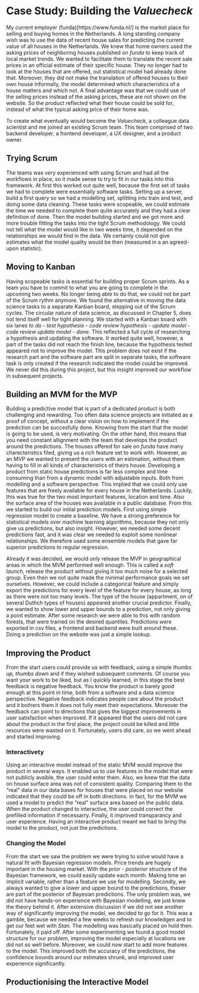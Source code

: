 # Case Study: Building the *Valuecheck*

My current employer (funda)[https://www.funda.nl/] is the market place for selling and buying homes in the Netherlands.
A long standing company wish was to use the data of recent house sales for predicting the current value of all houses in the Netherlands.
We knew that home owners used the asking prices of neighboring houses published on *funda* to keep track of local market trends.
We wanted to facilitate them to translate the recent sale prices in an official estimate of their specific house.
They no longer had to look at the houses that are offered, out statistical model had already done that.
Moreover, they did not make the translation of offered houses to their own house informally, the model determined which characteristics of a house matters and which not.
A final advantage was that we could use of the selling prices instead of the asking prices, these are not shown on the website.
So the product reflected what their house could be sold for, instead of what the typical asking price of their home was.

To create what eventually would become the *Valuecheck*, a colleague data scientist and me joined an existing Scrum team.
This team comprised of two backend developer, a frontend developer, a UX designer, and a product owner. 

## Trying Scrum

The teams was very experienced with using Scrum and had all the workflows in place, so it made sense to try to fit in our tasks into this framework.
At first this worked out quite well, because the first set of tasks we had to complete were essentially software tasks.
Setting up a server, build a first query so we had a modelling set, splitting into train and test, and doing some data cleaning.
These tasks were scopeable, we could estimate the time we needed to complete them quite accurately and they had a clear definition of done.
Then the model building started and we got more and more trouble fitting the tasks into the tight Scrum methodology.
We could not tell what the model would like in two weeks time, it depended on the relationships we would find in the data.
We certainly could not give estimates what the model quality would be then (measured in a an agreed-upon statistic).

## Moving to Kanban

Having scopeable tasks is essential for building proper Scrum sprints.
As a team you have to commit to what you are going to complete in the upcoming two weeks.
No longer being able to do that, we could not be part of the Scrum rythm anymore.
We found the alternative in moving the data science tasks to a separate Kanban board, stepping out of the Scrum cycles.
The circular nature of data science, as discussed in Chapter 5, does not lend itself well for tight planning. 
We started with a Kanban board with six lanes *to do* - *test hypothesis* - *code review hypothesis* - *update model* - *code review update model* - *done*.
This reflected a full cycle of researching a hypothesis and updating the software. 
It worked quite well, however, a part of the tasks did not reach the finish line, because the hypothesis tested appeared not to improve the model.
This problem does not exist if the research part and the software part are split in separate tasks, the software task is only created if the research indicated the model could be improved. 
We never did this during this project, but this insight improved our workflow in subsequent projects.

## Building an MVM for the MVP

Building a predictive model that is part of a dedicated product is both challenging and rewarding.
Too often data science projects are initiated as a proof of concept, without a clear vision on how to implement if the prediction can be succesfully done. 
Knowing from the start that the model is going to be used, is very motivating.
On the other hand, this means that you need constant allignment with the team that develops the product around the predictions.
The houses offered for sale on *funda* have many charecteristics filed, giving us a rich feature set to work with.
However, as an MVP we wanted to present the users with an estimation, without them having to fill in all kinds of characteristics of theirs house.
Developing a product from static house predictions is far less complex and time consuming than from a dynamic model with adjustable inputs.
Both from modelling and a software perspective.
This implied that we could only use features that are freely available for every house in the Netherlands.
Luckily, this was true for the two most important features, location and time.
Also the surface area of the houses was available in a public database.
From this we started to build our initial prediction models.
First using simple regression model to create a baseline.
We have a strong preference for statistical models over machine learning algorithms, because they not only give us predictions, but also insight.
However, we needed some decent predictions fast, and it was clear we needed to exploit some nonlinear relationships.
We therefore used some ensemble models that gave far superior predictions to regular regression.

Already it was decided, we would only release the MVP in geographical areas in which the MVM performed well enough.
This is called a *soft launch*, release the product without giving it too much noise for a selected group.
Even then we not quite made the minimal performance goals we set ourselves. 
However, we could include a categorical feature and simply export the predictions for every level of the feature for every house, as long as there were not too many levels.
The type of the house (appartment, on of several Duthch types of houses) appeared another crucial predictor.
Finally, we wanted to show lower and upper bounds to a prediction, not only giving a point estimate.
After some research we were able to this with random forests, that were trained on the desired quantiles.
Predictions were exported in csv files, a frontend and backend were built around these.
Doing a prediction on the website was just a simple lookup.

## Improving the Product

From the start users could provide us with feedback, using a simple *thumbs up, thumbs down* and if they wished subsequent comments.
Of course you want your work to be liked, but as I quickly learned, in this stage the best feedback is negative feedback.
You know the product is barely good enough at this point in time, both from a software and a data science perspective.
Negative feedback indicates people care about the product and it bothers them it does not fully meet their expectations.
Moreover the feedback can point to directions that gives the biggest improvements in user satisfaction when improved.
If it appeared that the users did not care about the product in the first place, the project could be killed and little resources were wasted on it.
Fortunately, users did care, so we went ahead and started improving.

###  Interactivety

Using an interactive model instead of the static MVM would improve the product in several ways.
It enabled us to use features in the model that were not publicly avaible, the user could enter them.
Also, we knew that the data on house surface area was not of consistent quality.
Comparing them to the "real" data in our data bases for houses that were placed on our website indicated that they could be off in both directions.
In fact, for the MVM we used a model to predict the "real" surface area based on the public data.
When the product changed to interactive, the user could correct the prefilled information if necessarry. 
Finally, it improved transparancy and user experience. 
Having an interactive product meant we had to bring the model to the product, not just the predictions.

### Changing the Model

From the start we saw the problem we were trying to solve would have a natural fit with Bayesian regression models.
Price trends are hugely important in the housing market.
With the *prior - posterior* structure of the Bayesian framework, we could easily update each month.
Making time an implicit variable, rather than a feature we use for modelling.
Secondly, we always wanted to give a lower and upper bound to the predictions, theser are part of the posterior of Bayesian predictions.
The only problem was, we did not have hands-on experience with Bayesian modelling, we just knew the theory behind it.
After extensive discussion if we did not see another way of significantly improving the model, we decided to go for it.
This was a gamble, because we needed a few weeks to refresh our knowledgen and to get our feet wet with *Stan*.
The modelling was basically placed on hold then.
Fortunately, it paid off.
After some experimenting we found a good model structure for our problem, improving the model especially at locations we did not so well before.
Moreover, we could now start to add more features to the model.
This improved both the accuracy of the predictions, the confidence bounds around our estimates shrunk, and improved user experience significantly.

## Productionising the Interactive Model




